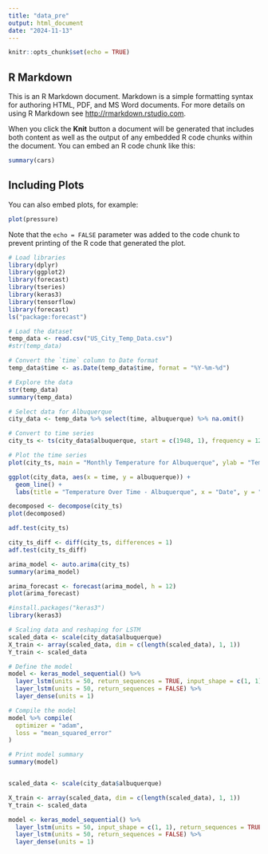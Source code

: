 ```yaml
---
title: "data_pre"
output: html_document
date: "2024-11-13"
---
```


```r
knitr::opts_chunk$set(echo = TRUE)
```

## R Markdown

This is an R Markdown document. Markdown is a simple formatting syntax for authoring HTML, PDF, and MS Word documents. For more details on using R Markdown see <http://rmarkdown.rstudio.com>.

When you click the **Knit** button a document will be generated that includes both content as well as the output of any embedded R code chunks within the document. You can embed an R code chunk like this:

```r
summary(cars)
```

## Including Plots

You can also embed plots, for example:

```r
plot(pressure)
```

Note that the `echo = FALSE` parameter was added to the code chunk to prevent printing of the R code that generated the plot.


```r
# Load libraries
library(dplyr)
library(ggplot2)
library(forecast)
library(tseries)
library(keras3)
library(tensorflow)
library(forecast)
ls("package:forecast")
```

```r
# Load the dataset
temp_data <- read.csv("US_City_Temp_Data.csv")
#str(temp_data)
```


```r
# Convert the `time` column to Date format
temp_data$time <- as.Date(temp_data$time, format = "%Y-%m-%d")
```

```r
# Explore the data
str(temp_data)
summary(temp_data)
```


```r
# Select data for Albuquerque
city_data <- temp_data %>% select(time, albuquerque) %>% na.omit()
```


```r
# Convert to time series
city_ts <- ts(city_data$albuquerque, start = c(1948, 1), frequency = 12)
```


```r
# Plot the time series
plot(city_ts, main = "Monthly Temperature for Albuquerque", ylab = "Temperature (°C)", xlab = "Time")
```
```r
ggplot(city_data, aes(x = time, y = albuquerque)) +
  geom_line() +
  labs(title = "Temperature Over Time - Albuquerque", x = "Date", y = "Temperature (°C)")

```



```r
decomposed <- decompose(city_ts)
plot(decomposed)

```

```r
adf.test(city_ts)
```

```r
city_ts_diff <- diff(city_ts, differences = 1)
adf.test(city_ts_diff)
```

```r
arima_model <- auto.arima(city_ts)
summary(arima_model)
```


```r
arima_forecast <- forecast(arima_model, h = 12)
plot(arima_forecast)

```


```r
#install.packages("keras3")
library(keras3)

# Scaling data and reshaping for LSTM
scaled_data <- scale(city_data$albuquerque)
X_train <- array(scaled_data, dim = c(length(scaled_data), 1, 1))
Y_train <- scaled_data

# Define the model
model <- keras_model_sequential() %>%
  layer_lstm(units = 50, return_sequences = TRUE, input_shape = c(1, 1)) %>%
  layer_lstm(units = 50, return_sequences = FALSE) %>%
  layer_dense(units = 1)

# Compile the model
model %>% compile(
  optimizer = "adam",
  loss = "mean_squared_error"
)

# Print model summary
summary(model)



```


```r
scaled_data <- scale(city_data$albuquerque)
```

```r
X_train <- array(scaled_data, dim = c(length(scaled_data), 1, 1))
Y_train <- scaled_data
```


```r
model <- keras_model_sequential() %>%
  layer_lstm(units = 50, input_shape = c(1, 1), return_sequences = TRUE) %>%
  layer_lstm(units = 50, return_sequences = FALSE) %>%
  layer_dense(units = 1)
```

